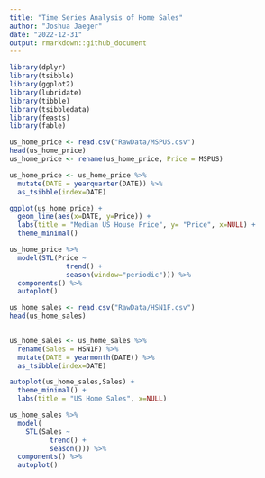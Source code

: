 ```yaml
---
title: "Time Series Analysis of Home Sales"
author: "Joshua Jaeger"
date: "2022-12-31"
output: rmarkdown::github_document
---
```




```r
library(dplyr)
library(tsibble)
library(ggplot2)
library(lubridate)
library(tibble)
library(tsibbledata)
library(feasts)
library(fable)
```

```r
us_home_price <- read.csv("RawData/MSPUS.csv")
head(us_home_price)
us_home_price <- rename(us_home_price, Price = MSPUS)
```

```r
us_home_price <- us_home_price %>%
  mutate(DATE = yearquarter(DATE)) %>%
  as_tsibble(index=DATE)
```

```r
ggplot(us_home_price) +
  geom_line(aes(x=DATE, y=Price)) +
  labs(title = "Median US House Price", y= "Price", x=NULL) +
  theme_minimal()
```

```r
us_home_price %>%
  model(STL(Price ~
              trend() +
              season(window="periodic"))) %>%
  components() %>%
  autoplot()
```

```r
us_home_sales <- read.csv("RawData/HSN1F.csv") 
head(us_home_sales)
  

```

```r
us_home_sales <- us_home_sales %>%
  rename(Sales = HSN1F) %>%
  mutate(DATE = yearmonth(DATE)) %>%
  as_tsibble(index=DATE)
```

```r
autoplot(us_home_sales,Sales) +
  theme_minimal() +
  labs(title = "US Home Sales", x=NULL)
```

```r
us_home_sales %>%
  model(
    STL(Sales ~ 
          trend() +
          season())) %>%
  components() %>%
  autoplot() 
  
```

